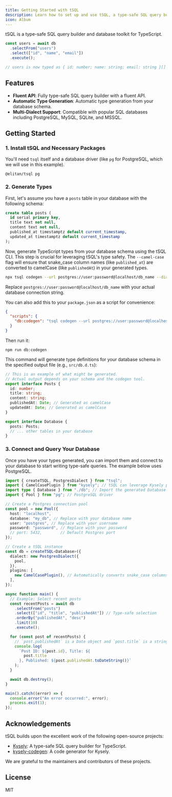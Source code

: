 ```yaml
---
title: Getting Started with tSQL
description: Learn how to set up and use tSQL, a type-safe SQL query builder for TypeScript.
icon: Album
---
```


tSQL is a type-safe SQL query builder and database toolkit for TypeScript.

```ts
const users = await db
  .selectFrom("users")
  .select(["id", "name", "email"])
  .execute();

// users is now typed as { id: number; name: string; email: string }[]
```

## Features

- **Fluent API**: Fully type-safe SQL query builder with a fluent API.
- **Automatic Type Generation**: Automatic type generation from your database schema.
- **Multi-Dialect Support**: Compatible with popular SQL databases including PostgreSQL, MySQL, SQLite, and MSSQL.

## Getting Started

### 1. Install tSQL and Necessary Packages

You'll need `tsql` itself and a database driver (like `pg` for PostgreSQL, which we will use in this example).

```package-install
@elitan/tsql pg
```

### 2. Generate Types

First, let's assume you have a `posts` table in your database with the following schema:

```sql title="Database Schema"
create table posts (
  id serial primary key,
  title text not null,
  content text not null,
  published_at timestamptz default current_timestamp,
  updated_at timestamptz default current_timestamp
);
```

Now, generate TypeScript types from your database schema using the tSQL CLI. This step is crucial for leveraging tSQL's type safety. The `--camel-case` flag will ensure that snake_case column names (like `published_at`) are converted to camelCase (like `publishedAt`) in your generated types.

```bash title="Generate types from database"
npx tsql codegen --url postgres://user:password@localhost/db_name --dialect postgres --output src/db.d.ts --camel-case
```

Replace `postgres://user:password@localhost/db_name` with your actual database connection string.

You can also add this to your `package.json` as a script for convenience:

```json title="package.json"
{
  "scripts": {
    "db:codegen": "tsql codegen --url postgres://user:password@localhost/db_name --dialect postgres --output src/db.d.ts --camel-case"
  }
}
```

Then run it:

```package-install
npm run db:codegen
```

This command will generate type definitions for your database schema in the specified output file (e.g., `src/db.d.ts`):

```ts title="src/db.d.ts (Example)"
// This is an example of what might be generated.
// Actual output depends on your schema and the codegen tool.
export interface Posts {
  id: number;
  title: string;
  content: string;
  publishedAt: Date; // Generated as camelCase
  updatedAt: Date; // Generated as camelCase
}

export interface Database {
  posts: Posts;
  // ... other tables in your database
}
```

### 3. Connect and Query Your Database

Once you have your types generated, you can import them and connect to your database to start writing type-safe queries. The example below uses PostgreSQL.

```ts title="src/app.ts (Example)"
import { createTSQL, PostgresDialect } from "tsql";
import { CamelCasePlugin } from "kysely"; // tSQL can leverage Kysely plugins
import type { Database } from "./db"; // Import the generated Database interface (path relative to this file)
import { Pool } from "pg"; // PostgreSQL driver

// Create a Postgres connection pool
const pool = new Pool({
  host: "localhost",
  database: "my_db", // Replace with your database name
  user: "postgres", // Replace with your username
  password: "password", // Replace with your password
  // port: 5432,        // Default Postgres port
});

// Create a tSQL instance
const db = createTSQL<Database>({
  dialect: new PostgresDialect({
    pool,
  }),
  plugins: [
    new CamelCasePlugin(), // Automatically converts snake_case columns to camelCase properties
  ],
});

async function main() {
  // Example: Select recent posts
  const recentPosts = await db
    .selectFrom("posts")
    .select(["id", "title", "publishedAt"]) // Type-safe selection
    .orderBy("publishedAt", "desc")
    .limit(10)
    .execute();

  for (const post of recentPosts) {
    // `post.publishedAt` is a Date object and `post.title` is a string
    console.log(
      `Post ID: ${post.id}, Title: ${
        post.title
      }, Published: ${post.publishedAt.toDateString()}`
    );
  }

  await db.destroy();
}

main().catch((error) => {
  console.error("An error occurred:", error);
  process.exit(1);
});
```

## Acknowledgements

tSQL builds upon the excellent work of the following open-source projects:

- [Kysely](https://github.com/kysely-org/kysely): A type-safe SQL query builder for TypeScript.
- [kysely-codegen](https://github.com/RobinBlomberg/kysely-codegen): A code generator for Kysely.

We are grateful to the maintainers and contributors of these projects.

## License

MIT
